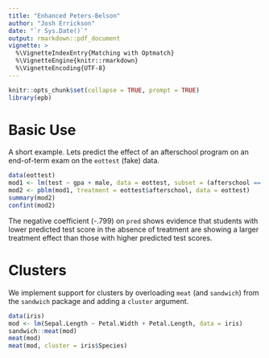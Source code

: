 ```yaml
---
title: "Enhanced Peters-Belson"
author: "Josh Errickson"
date: "`r Sys.Date()`"
output: rmarkdown::pdf_document
vignette: >
  %\VignetteIndexEntry{Matching with Optmatch}
  %\VignetteEngine{knitr::rmarkdown}
  %\VignetteEncoding{UTF-8}
---
```


```r
knitr::opts_chunk$set(collapse = TRUE, prompt = TRUE)
library(epb)
```

# Basic Use

A short example. Lets predict the effect of an afterschool program on an end-of-term exam on the `eottest` (fake) data.

```r
data(eottest)
mod1 <- lm(test ~ gpa + male, data = eottest, subset = (afterschool == 0))
mod2 <- pblm(mod1, treatment = eottest$afterschool, data = eottest)
summary(mod2)
confint(mod2)
```

The negative coefficient (-.799) on `pred` shows evidence that students with lower predicted test score in the absence of treatment are showing a larger treatment effect than those with higher predicted test scores.


# Clusters

We implement support for clusters by overloading `meat` (and `sandwich`) from the `sandwich` package and adding a `cluster` argument.

```r
data(iris)
mod <- lm(Sepal.Length ~ Petal.Width + Petal.Length, data = iris)
sandwich::meat(mod)
meat(mod)
meat(mod, cluster = iris$Species)
```

